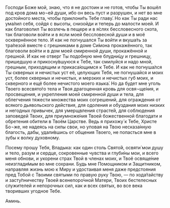 Господи Боже мой, знаю, что я не достоин и не готов, чтобы Ты вошёл под кров дома мо¬ей души, ибо он весь пуст и разрушен, и нет во мне достойного места, чтобы приклони́ть Тебе главу́. Но как Ты ради нас ума́лил себя, сойдя с высоты, снизойди и теперь до малости моей. И как благоволил Ты возлечь в пещере и в я́слях бессловесного скота, так благоволи войти и в ясли моей бессловесной души и в моё осквернённое тело. И как не погнушался Ты войти и вкуша́ть за тра́пезой вместе с грешниками в доме Си́мона прокажённого, так благоволи войти и в дом моей смиренной души, прокажённой и грешной. И как не отверг Ты подобную мне блудни́цу и грешницу, пришедшую и прикосну́вшуюся к Тебе, так смилуйся и надо мной, грешным, приходящим и прикаса́ющимся к Тебе. И как не погнуша́лся Ты скверных и нечистых уст её, целующих Тебя, не погнушайся и моих уст, более скверных и нечистых, и мерзких и нечистых губ моих, и скверного и ещё более нечистого моего языка́. Но да будет мне уголь Твоего всесвято́го тела и Твоя драгоценная кровь для освя¬ще́ния, и просвещения, и укрепления моей смиренной души и тела, для облегчения тяжести множества моих согрешений, для ограждения от всякого дьявольского действия, для одоления и обуздания моих низких и негодных привычек, для умерщвления страсте́й, для соблюдения заповедей Твоих, для приумноже́ния Твоей божественной благодати и обретения обители в Твоём Царстве. Ведь я прихожу́ к Тебе, Христе Бо¬же, не надеясь на силы свои, но уповая на Твою несказа́нную благость, дабы, удали́вшись от общения Твоего, не попасться мне в зубы к волку духовному.

Посему прошу Тебя, Владыка: как один столь Свято́й, освяти́ мои душу и тело, разум и сердце, сокровенные чувства и глуби́ны мои, и всего меня обнови, и укорени страх Твой в членах моих, и Твоё освяще́ние неизглади́мым во мне сохрани. Будь мне Помощником и Защитником, направляя жизнь мою к Миру и удостаивая меня даже предстояния пред Тобой с Твоими святыми по правую руку Твою, — по хода́тайству и засту́пничеству Твоей всенепоро́чной Матери, Твоих бестелесных служителей и непорочных cил, как и всех святых, во все века творивших угодное Тебе.

Аминь.
